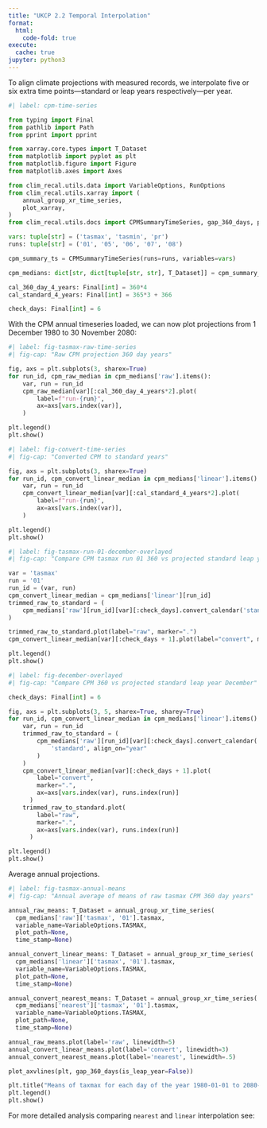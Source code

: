 ```yaml
---
title: "UKCP 2.2 Temporal Interpolation"
format:
  html:
    code-fold: true
execute:
  cache: true
jupyter: python3
---
```


To align climate projections with measured records, we interpolate five or six extra time points---standard or leap years respectively---per year.

```python
#| label: cpm-time-series

from typing import Final
from pathlib import Path
from pprint import pprint

from xarray.core.types import T_Dataset
from matplotlib import pyplot as plt
from matplotlib.figure import Figure
from matplotlib.axes import Axes

from clim_recal.utils.data import VariableOptions, RunOptions
from clim_recal.utils.xarray import (
    annual_group_xr_time_series,
    plot_xarray,
)
from clim_recal.utils.docs import CPMSummaryTimeSeries, gap_360_days, plot_axvlines

vars: tuple[str] = ('tasmax', 'tasmin', 'pr')
runs: tuple[str] = ('01', '05', '06', '07', '08')

cpm_summary_ts = CPMSummaryTimeSeries(runs=runs, variables=vars)

cpm_medians: dict[str, dict[tuple[str, str], T_Dataset]] = cpm_summary_ts.get_local_xarrays_dict()

cal_360_day_4_years: Final[int] = 360*4
cal_standard_4_years: Final[int] = 365*3 + 366

check_days: Final[int] = 6
```

With the CPM annual timeseries loaded, we can now plot projections from 1 December 1980 to 30 November 2080:

```python
#| label: fig-tasmax-raw-time-series
#| fig-cap: "Raw CPM projection 360 day years"

fig, axs = plt.subplots(3, sharex=True)
for run_id, cpm_raw_median in cpm_medians['raw'].items():
    var, run = run_id
    cpm_raw_median[var][:cal_360_day_4_years*2].plot(
        label=f"run-{run}",
        ax=axs[vars.index(var)],
    )

plt.legend()
plt.show()
```

```python
#| label: fig-convert-time-series
#| fig-cap: "Converted CPM to standard years"

fig, axs = plt.subplots(3, sharex=True)
for run_id, cpm_convert_linear_median in cpm_medians['linear'].items():
    var, run = run_id
    cpm_convert_linear_median[var][:cal_standard_4_years*2].plot(
        label=f"run-{run}",
        ax=axs[vars.index(var)],
    )

plt.legend()
plt.show()
```

```python
#| label: fig-tasmax-run-01-december-overlayed
#| fig-cap: "Compare CPM tasmax run 01 360 vs projected standard leap year December"

var = 'tasmax'
run = '01'
run_id = (var, run)
cpm_convert_linear_median = cpm_medians['linear'][run_id]
trimmed_raw_to_standard = (
    cpm_medians['raw'][run_id][var][:check_days].convert_calendar('standard', align_on="year")
)

trimmed_raw_to_standard.plot(label="raw", marker=".")
cpm_convert_linear_median[var][:check_days + 1].plot(label="convert", marker=".")

plt.legend()
plt.show()
```

```python
#| label: fig-december-overlayed
#| fig-cap: "Compare CPM 360 vs projected standard leap year December"

check_days: Final[int] = 6

fig, axs = plt.subplots(3, 5, sharex=True, sharey=True)
for run_id, cpm_convert_linear_median in cpm_medians['linear'].items():
    var, run = run_id
    trimmed_raw_to_standard = (
        cpm_medians['raw'][run_id][var][:check_days].convert_calendar(
            'standard', align_on="year"
        )
    )
    cpm_convert_linear_median[var][:check_days + 1].plot(
        label="convert",
        marker=".",
        ax=axs[vars.index(var), runs.index(run)]
      )
    trimmed_raw_to_standard.plot(
        label="raw",
        marker=".",
        ax=axs[vars.index(var), runs.index(run)]
      )

plt.legend()
plt.show()
```

Average annual projections.

```python
#| label: fig-tasmax-annual-means
#| fig-cap: "Annual average of means of raw tasmax CPM 360 day years"

annual_raw_means: T_Dataset = annual_group_xr_time_series(
  cpm_medians['raw']['tasmax', '01'].tasmax,
  variable_name=VariableOptions.TASMAX,
  plot_path=None,
  time_stamp=None)

annual_convert_linear_means: T_Dataset = annual_group_xr_time_series(
  cpm_medians['linear']['tasmax', '01'].tasmax,
  variable_name=VariableOptions.TASMAX,
  plot_path=None,
  time_stamp=None)

annual_convert_nearest_means: T_Dataset = annual_group_xr_time_series(
  cpm_medians['nearest']['tasmax', '01'].tasmax,
  variable_name=VariableOptions.TASMAX,
  plot_path=None,
  time_stamp=None)

annual_raw_means.plot(label='raw', linewidth=5)
annual_convert_linear_means.plot(label='convert', linewidth=3)
annual_convert_nearest_means.plot(label='nearest', linewidth=.5)

plot_axvlines(plt, gap_360_days(is_leap_year=False))

plt.title("Means of taxmax for each day of the year 1980-01-01 to 2080-11-30")
plt.legend()
plt.show()
```

For more detailed analysis comparing `nearest` and `linear` interpolation see:

<!-- Leap year projection. -->
<!-- ```{python} -->
<!-- #| label: fig-tasmax-leap-means -->
<!-- #| fig-cap: "Leap year average of means of raw tasmax CPM 360 day years" -->
<!---->
<!-- leap_annual_means_raw: T_Dataset = cpm_medians['raw']['tasmax', '01'].where( -->
<!--   cpm_medians['raw']['tasmax', '01'].time.dt.year % 4 == 0 -->
<!-- ) -->
<!---->
<!-- leap_annual_means_raw.tasmax.plot(label="raw") -->
<!---->
<!-- plt.legend() -->
<!-- plt.show() -->
<!-- ``` -->
